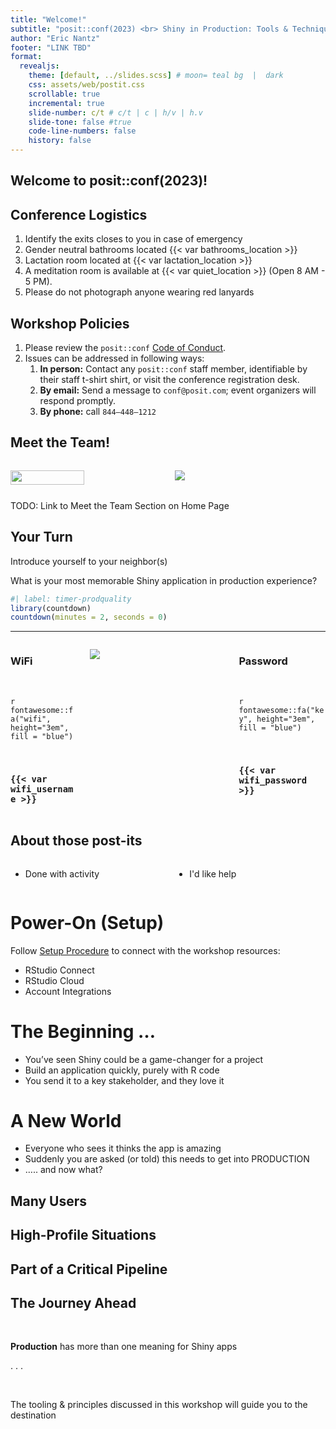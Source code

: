 ```yaml
---
title: "Welcome!"
subtitle: "posit::conf(2023) <br> Shiny in Production: Tools & Techniques"
author: "Eric Nantz"
footer: "LINK TBD"
format: 
  revealjs:
    theme: [default, ../slides.scss] # moon= teal bg  |  dark
    css: assets/web/postit.css
    scrollable: true
    incremental: true
    slide-number: c/t # c/t | c | h/v | h.v
    slide-tone: false #true
    code-line-numbers: false
    history: false
---
```


## Welcome to posit::conf(2023)! {background-color="black" background-image="assets/img/bg/rstudioconf_crowd.jpg" background-size="cover"}

## Conference Logistics

::: {.nonincremental}
1. Identify the exits closes to you in case of emergency
1. Gender neutral bathrooms located {{< var bathrooms_location >}}
1. Lactation room located at {{< var lactation_location >}}
1. A meditation room is available at {{< var quiet_location >}} (Open 8 AM - 5 PM).
1. Please do not photograph anyone wearing red lanyards
:::

## Workshop Policies 

::: {.nonincremental}
1. Please review the `posit::conf` [Code of Conduct](https://posit.co/code-of-conduct/).
1. Issues can be addressed in following ways:
     1. **In person:** Contact any `posit::conf` staff member, identifiable by their staff t-shirt shirt, or visit the conference registration desk.
     1. **By email:** Send a message to `conf@posit.com`; event organizers will respond promptly.
     1. **By phone:** call `844—448—1212`

:::

## Meet the Team!

:::: {.columns}

::: {.column width="50%"}
![](assets/img/people/enantz.jpg){fig-alt="Eric Nantz" fig-align="center" width="70%"}
:::

::: {.column width="50%"}
![](assets/img/people/mthomas.jpeg){fig-alt="Michael Thomas" fig-align="center"}
:::

::::

::: footer
TODO: Link to Meet the Team Section on Home Page
:::

## Your Turn

Introduce yourself to your neighbor(s)

What is your most memorable Shiny application in production experience?

```r
#| label: timer-prodquality
library(countdown)
countdown(minutes = 2, seconds = 0)
```

---

:::: {.columns .v-center-container}

::: {.column width="23%"}

### WiFi

<br> 

`r fontawesome::fa("wifi", height="3em", fill = "blue")`

<br>

### `{{< var wifi_username >}}`

:::

::: {.column width="47%"}

![](assets/img/bg/surf_internet.jpg)

:::

::: {.column width="30%"}

### Password

<br>

`r fontawesome::fa("key", height="3em", fill = "blue")`

<br>

### `{{< var wifi_password >}}`

:::

::::

## About those post-its

:::: {.columns .v-center-container}

::: {.column width="50%"}

```{=html}
<ul id="notes-green">
    <li>
        <p>Done with activity</p>
    </li>
</ul>
```

:::

::: {.column width="50%"}

```{=html}
<ul id="notes-pink">
    <li>
        <p>I'd like help</p>
    </li>
</ul>
```

:::

:::

# Power-On (Setup)

Follow [Setup Procedure](../setup.qmd) to connect with the workshop resources:

* RStudio Connect
* RStudio Cloud
* Account Integrations

# The Beginning ... {background-color="black" background-image="assets/img/bg/beginning.png" background-size="cover"}

::: {.notes}
* You've seen Shiny could be a game-changer for a project
* Build an application quickly, purely with R code
* You send it to a key stakeholder, and they love it
:::

# A New World {background-image="assets/img/bg/metroid_ship.jpg" background-size="cover" background-color="black"}

::: {.notes}
* Everyone who sees it thinks the app is amazing
* Suddenly you are asked (or told) this needs to get into PRODUCTION
* ..... and now what?
:::


## Many Users {background-image="assets/img/bg/many_users.jpg" background-size="contain" background-color="black"}

## High-Profile Situations {background-image="assets/img/bg/nasa_mission_control.jpg" background-size="contain" background-color="black"}


## Part of a Critical Pipeline {background-image="assets/img/bg/pinky_brain_take_over_world.jpg" background-size="contain" background-color="black"}

## The Journey Ahead

<br> 

**Production** has more than one meaning for Shiny apps

. . .

<br>

The tooling & principles discussed in this workshop will guide you to the destination

